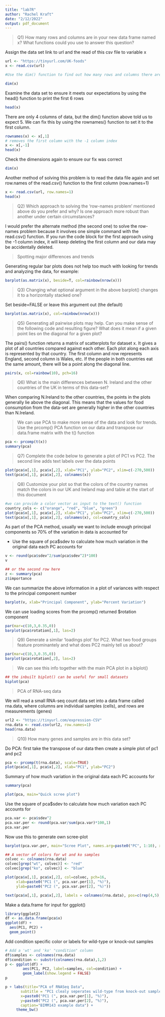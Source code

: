 ---
title: "lab7R"
author: "Rachel Kraft"
date: "2/12/2022"
output: pdf_document
---

> Q1) How many rows and columns are in your new data frame named x? What functions could you use to answer this question?

Assign the data set link to url and the read of this csv file to variable x
```{r}
url <- "https://tinyurl.com/UK-foods"
x <- read.csv(url)

#Use the dim() function to find out how many rows and columns there are in x

dim(x)
```
Examine the data set to ensure it meets our expectations by using the head() function to print the first 6 rows

```{r}
head(x)
```

There are only 4 columns of data, but the dim() function above told us to expect 5. We can fix this by using the rownames() function to set it to the first column. 

```{r}
rownames(x) <- x[,1]
# removes the first column with the -1 column index
x <- x[,-1]
head(x)
```

Check the dimensions again to ensure our fix was correct

```{r}
dim(x)
```

Another method of solving this problem is to read the data file again and set row.names of the read.csv() function to the first column (row.names=1)

```{r}
x <- read.csv(url, row.names=1)
head(x)
```


> Q2) Which approach to solving the 'row-names problem' mentioned above do you prefer and why? Is one approach more robust than another under certain circumstances?

I would prefer the alternate method (the second one) to solve the row-names problem because it involves one simple command with the read.csv() function. If you run the code block for the first approach using the -1 column index, it will keep deleting the first column and our data may be accidentally deleted.

> Spotting major differences and trends

Generating regular bar plots does not help too much with looking for trends and analyzing the data, for example:

```{r}
barplot(as.matrix(x), beside=T, col=rainbow(nrow(x)))
```

> Q3) Changing what optional argument in the above barplot() changes it to a horizontally stacked one?

Set beside=FALSE or leave this argument out (the default)

```{r}
barplot(as.matrix(x), col=rainbow(nrow(x)))
```

> Q5) Generating all pairwise plots may help. Can you make sense of the following code and resulting figure? What does it mean if a given point lies on the diagonal for a given plot?

The pairs() function returns a matrix of scatterplots for dataset x. It gives a plot of all countries compared against each other. Each plot along each axis is represented by that country. The first column and row represents England, second column is Wales, etc. If the people in both countries eat the same amount, there will be a point along the diagonal line. 

```{r}
pairs(x, col=rainbow(10), pch=16)
```

> Q6) What is the main differences between N. Ireland and the other countries of the UK in terms of this data-set?

When comparing N.Ireland to the other countries, the points in the plots generally lie above the diagonal. This means that the values for food consumption from the data-set are generally higher in the other countries than N.Ireland. 

> We can use PCA to make more sense of the data and look for trends. Use the prcomp() PCA function on our data and transpose our data.frame matrix with the t() function

```{r}
pca <- prcomp(t(x))
summary(pca)
```

> Q7) Complete the code below to generate a plot of PC1 vs PC2. The second line adds text labels over the data points

```{r}
plot(pca$x[,1], pca$x[,2], xlab="PC1", ylab="PC2", xlim=c(-270,500))
text(pca$x[,1], pca$x[,2], colnames(x))
```

> Q8) Customize your plot so that the colors of the country names match the colors in our UK and Ireland map and table at the start of this document

```{r}
#we can provide a color vector as input to the text() function
country_cols <- c("orange", "red", "blue", "green")
plot(pca$x[,1], pca$x[,2], xlab="PC1", ylab="PC2", xlim=c(-270,500))
text(pca$x[,1], pca$x[,2], colnames(x), col=country_cols)
```


As part of the PCA method, usually we want to include enough principal components so 70% of the variation in data is accounted for

- Use the square of pca$sdev to calculate how much variation in the original data each PC accounts for

```{r}
v <- round(pca$sdev^2/sum(pca$sdev^2)*100)
v
```
```{r}
## or the second row here
z <- summary(pca)
z$importance
```

We can summarize the above information in a plot of variances with respect to the principal component number

```{r}
barplot(v, xlab="Principal Component", ylab="Percent Variation")
```


We can use loading scores from the prcomp() returned $rotation component

```{r}
par(mar=c(10,3,0.35,0))
barplot(pca$rotation[,1], las=2)
```

> Q9) Generate a similar 'loadings plot' for PC2. What two food groups feature prominantely and what does PC2 mainly tell us about?

```{r}
par(mar=c(10,3,0.35,0))
barplot(pca$rotation[,2], las=2)
```

> We can see this info together with the main PCA plot in a biplot()

```{r}
## the inbuilt biplot() can be useful for small datasets
biplot(pca)
```

> PCA of RNA-seq data

We will read a small RNA-seq count data set into a data frame called rna.data, where columns are individual samples (cells), and rows are measurements (genes)

```{r}
url2 <- "https://tinyurl.com/expression-CSV"
rna.data <- read.csv(url2, row.names=1)
head(rna.data)
```

> Q10) How many genes and samples are in this data set?

Do PCA: first take the transpose of our data then create a simple plot of pc1 and pc2

```{r}
pca <- prcomp(t(rna.data), scale=TRUE)
plot(pca$x[,1], pca$x[,2], xlab="PC1", ylab="PC2")
```

Summary of how much variation in the original data each PC accounts for

```{r}
summary(pca)
```

```{r}
plot(pca, main="Quick scree plot")
```

Use the square of pca$sdev to calculate how much variation each PC accounts for

```{r}
pca.var <- pca$sdev^2
pca.var.per <- round(pca.var/sum(pca.var)*100,1)
pca.var.per
```

Now use this to generate own scree-plot

```{r}
barplot(pca.var.per, main="Scree Plot", names.arg=paste0("PC", 1:10), xlab="Principal Component", ylab="Percent Variation")
```

```{r}
## A vector of colors for wt and ko samples
colvec <- colnames(rna.data)
colvec[grep("wt", colvec)] <- "red"
colvec[grep("ko", colvec)] <- "blue"

plot(pca$x[,1], pca$x[,2], col=colvec, pch=16,
     xlab=paste0("PC1 (", pca.var.per[1], "%)"),
     ylab=paste0("PC2 (", pca.var.per[2], "%)"))

text(pca$x[,1], pca$x[,2], labels = colnames(rna.data), pos=c(rep(4,5), rep(2,5)))

```

Make a data.frame for input for ggplot()

```{r}
library(ggplot2)
df <- as.data.frame(pca$x)
ggplot(df) + 
  aes(PC1, PC2) + 
  geom_point()
```

Add condition specific color or labels for wild-type or knock-out samples

```{r}
# Add a 'wt' and 'ko' "condition" column
df$samples <- colnames(rna.data) 
df$condition <- substr(colnames(rna.data),1,2)
p <- ggplot(df) + 
        aes(PC1, PC2, label=samples, col=condition) + 
        geom_label(show.legend = FALSE)
p

```

```{r}
p + labs(title="PCA of RNASeq Data",
       subtitle = "PC1 clealy seperates wild-type from knock-out samples",
       x=paste0("PC1 (", pca.var.per[1], "%)"),
       y=paste0("PC2 (", pca.var.per[2], "%)"),
       caption="BIMM143 example data") +
     theme_bw()
```

